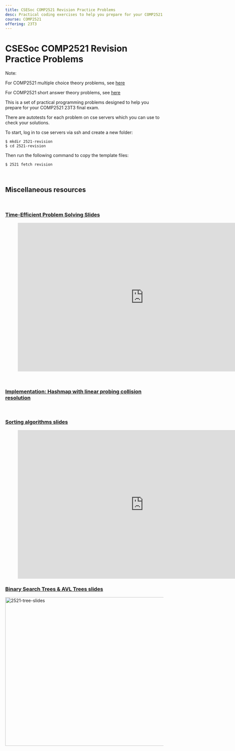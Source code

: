 ```yaml
---
title: CSESoc COMP2521 Revision Practice Problems
desc: Practical coding exercises to help you prepare for your COMP2521 23T3 final exam 😄
course: COMP2521
offering: 23T3
---
```


# CSESoc COMP2521 Revision Practice Problems

Note:

For COMP2521 multiple choice theory problems, see [here](https://learn.csesoc.org.au/articles/2521-revision-theory)

For COMP2521 short answer theory problems, see [here](https://learn.csesoc.org.au/course-revision/2521-23T2/theory)

This is a set of practical programming problems designed to help you prepare for your COMP2521 23T3 final exam.

There are autotests for each problem on cse servers which you can use to check your solutions.

To start, log in to cse servers via ssh and create a new folder:

```bash:~
$ mkdir 2521-revision
$ cd 2521-revision
```

Then run the following command to copy the template files:

```bash:~/2521-revision
$ 2521 fetch revision
```

<br />

## Miscellaneous resources

<br />

### [Time-Efficient Problem Solving Slides](https://docs.google.com/presentation/d/1OlIyQTg3afU6UOkdY4s2hpacSUsRSVGUboPcxXDEvA0/edit#slide=id.ge7f9c668d6_0_1036)

<figure class="video_container">
  <iframe
    src="https://docs.google.com/presentation/d/e/2PACX-1vQSdJqbTa0aI4foczJ5q3FJFaqkDzWpdDP-iVvv7zQ50jHmvU0JeOELspAFunfgMaryXlChC90Hg19t/embed?start=false&loop=false&delayms=3000"
    frameborder="0"
    width="800"
    height="474"
    allowfullscreen="true"
    mozallowfullscreen="true"
    webkitallowfullscreen="true"></iframe>
</figure>

<br />

### [Implementation: Hashmap with linear probing collision resolution](https://github.com/Allynixtor/comp2521-revision-session/blob/main/miscellaneous_content/hashmap_linear_probe.c)

<br />

### [Sorting algorithms slides](https://unsw-my.sharepoint.com/:p:/r/personal/z5479795_ad_unsw_edu_au/_layouts/15/Doc.aspx?sourcedoc=%7Bc2f3e5f3-e634-475c-b037-3967089d9b87%7D&action=view&wdSlideId=256&wdModeSwitchTime=1699349371592)

<figure class="video_container">
  <iframe
    src="https://unsw-my.sharepoint.com/:p:/g/personal/z5479795_ad_unsw_edu_au/EfPl88I05lxHsDc5Zwidm4cBiKFbco9gnvdMxNLIvY4vsg?e=FyvINZ&amp;action=embedview&amp;wdAr=1.7777777777777777"
    width="800px"
    height="474px"
    frameborder="0"></iframe>
</figure>

### [Binary Search Trees & AVL Trees slides](https://www.canva.com/design/DAFymeapRU0/Ee9RjvxJ88C8ObjA7zb-_Q/view?utm_content=DAFymeapRU0&utm_campaign=designshare&utm_medium=link&utm_source=editor)

<a
  href="https://www.canva.com/design/DAFymeapRU0/Ee9RjvxJ88C8ObjA7zb-_Q/view?utm_content=DAFymeapRU0&utm_campaign=designshare&utm_medium=link&utm_source=editor"
  target="_blank">
  <img
    src="/images/comp2521-revision/2521-tree-slides.png"
    alt="2521-tree-slides"
    width="800"
    height="474"
  />
</a>
